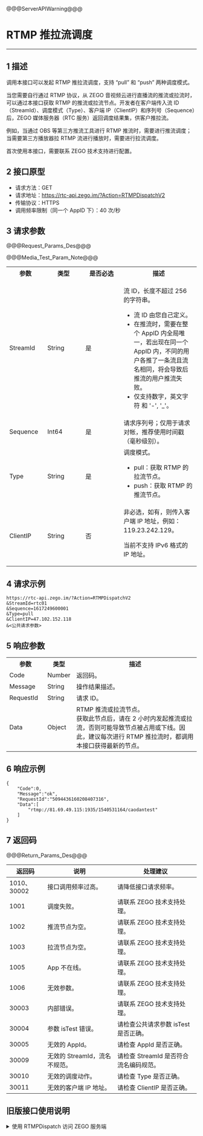<style>
table th:nth-of-type(1) {width: 20%;}
table {width: 100%;}
</style>

@@@ServerAPIWarning@@@

# RTMP 推拉流调度

- - -

## 1 描述

调用本接口可以发起 RTMP 推拉流调度，支持 “pull” 和 “push” 两种调度模式。

当您需要自行通过 RTMP 协议，从 ZEGO 音视频云进行直播流的推流或拉流时，可以通过本接口获取 RTMP 的推流或拉流节点。开发者在客户端传入流 ID（StreamId）、调度模式（Type）、客户端 IP（ClientIP）和序列号（Sequence）后，ZEGO 媒体服务器（RTC 服务）返回调度结果集，供客户推拉流。

例如，当通过 OBS 等第三方推流工具进行 RTMP 推流时，需要进行推流调度；当需要第三方播放器拉 RTMP 流进行播放时，需要进行拉流调度。

<div class="mk-warning">

首次使用本接口，需要联系 ZEGO 技术支持进行配置。
</div>

## 2 接口原型

- 请求方法：GET
- 请求地址：https://rtc-api.zego.im/?Action=RTMPDispatchV2
- 传输协议：HTTPS
- 调用频率限制（同一个 AppID 下）：40 次/秒


## 3 请求参数

@@@Request_Params_Des@@@

@@@Media_Test_Param_Note@@@

<table>
  <colgroup>
    <col width="20%">
    <col width="20%">
    <col width="20%">
    <col width="40%">
  </colgroup>
<tbody><tr>
<th>参数</th>
<th>类型</th>
<th>是否必选</th>
<th>描述</th>
</tr>
<tr>
<td>StreamId</td>
<td>String</td>
<td>是</td>
<td><p>流 ID，长度不超过 256 的字符串。</p><ul><li>流 ID 由您自己定义。</li><li>在推流时，需要在整个 AppID 内全局唯一，若出现在同一个 AppID 内，不同的用户各推了一条流且流名相同，将会导致后推流的用户推流失败。</li><li>仅支持数字，英文字符 和 '-', '_'。</li></ul></td>
</tr>
<tr>
<td>Sequence</td>
<td>Int64</td>
<td>是</td>
<td>请求序列号；仅用于请求对帐，推荐使用时间戳（毫秒级别）。</td>
</tr>
<tr>
<td>Type</td>
<td>String</td>
<td>是</td>
<td>调度模式。&nbsp;
<ul><li>pull：获取 RTMP 的拉流节点。</li><li>push：获取 RTMP 的推流节点。</li><ul></ul></ul></td>
</tr>
<tr>
<td>ClientIP</td>
<td>String</td>
<td>否</td>
<td>非必选，如有，则传入客户端 IP 地址，例如：119.23.242.129。
<div class="mk-warning"><p>当前不支持 IPv6 格式的 IP 地址。</p></div></td>
</tr>
</tbody></table>



## 4 请求示例

```
https://rtc-api.zego.im/?Action=RTMPDispatchV2
&StreamId=rtc01
&Sequence=1617249600001
&Type=pull
&ClientIP=47.102.152.118
&<公共请求参数>
```

## 5 响应参数

<table>
  <colgroup>
    <col>
    <col>
    <col>
  </colgroup>
<tbody><tr>
<th>参数</th>
<th>类型</th>
<th>描述</th>
</tr>
<tr>
<td>Code</td>
<td>Number</td>
<td>返回码。</td>
</tr>
<tr>
<td>Message</td>
<td>String</td>
<td>操作结果描述。</td>
</tr>
<tr>
<td>RequestId</td>
<td>String</td>
<td>请求 ID。</td>
</tr>
<tr>
<td>Data</td>
<td>Object</td>
<td>RTMP 推流或拉流节点。<div class="mk-hint">获取此节点后，请在 2 小时内发起推流或拉流，否则可能导致节点被占用或下线。因此，建议每次进行 RTMP 推拉流时，都调用本接口获得最新的节点。</div></td>
</tr>
</tbody></table>



## 6 响应示例

```
{
    "Code":0,
    "Message":"ok",
    "RequestId":"5094436160208407316",
    "Data":[
        "rtmp://81.69.49.115:1935/1540531164/caodantest"
    ]
}
```


## 7 返回码

@@@Return_Params_Des@@@

|返回码|说明|处理建议|
|-----|------|-----|
| 1010、30002 | 接口调用频率过高。| 请降低接口请求频率。|
| 1001 | 调度失败。 | 请联系 ZEGO 技术支持处理。|
| 1002 | 推流节点为空。 | 请联系 ZEGO 技术支持处理。|
| 1003 | 拉流节点为空。 | 请联系 ZEGO 技术支持处理。|
| 1005 | App 不在线。 | 请联系 ZEGO 技术支持处理。|
| 1006 | 无效参数。 | 请联系 ZEGO 技术支持处理。|
| 30003 | 内部错误。| 请联系 ZEGO 技术支持处理。|
| 30004 | 参数 isTest 错误。| 请检查公共请求参数 isTest 是否正确。|
| 30005 | 无效的 AppId。 | 请检查 AppId 是否正确。|
| 30009 | 无效的 StreamId，流名不规范。 | 请检查 StreamId 是否符合流名编码规范。|
| 30010 | 无效的调度动作。 | 请检查 Type 是否正确。|
| 30011 | 无效的客户端 IP 地址。 | 请检查 ClientIP 是否正确。|


## 旧版接口使用说明

<details class="zg-primary">
    <summary>使用 RTMPDispatch 访问 ZEGO 服务端</summary>

<div class="mk-hint">

**RTMPDispatchV2（推荐）** 和 **RTMPDispatch** 的区别是，访问 ZEGO 服务端时：

- 使用的是 `RTMPDispatchV2`，ZEGO 服务端返回的 Data 数据为 URL 形式。
- 使用的是 `RTMPDispatch`，ZEGO 服务端返回的 Data 数据为 IP Port 形式。
</div>

请求地址：https://rtc-api.zego.im/?Action=RTMPDispatch

响应示例：

```
{
    "Code":0,
    "Message":"ok",
    "RequestId":"5094436160208407316",
    "Data":[
        "81.69.49.115:1935"
    ]
}
```
</details>
